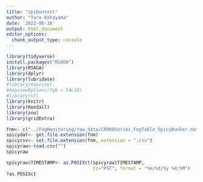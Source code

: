 ```yaml
---
title: "spibuntest"
author: "Taro Katayama"
date: '2022-06-10'
output: html_document
editor_options: 
  chunk_output_type: console
---
```


```r
library(tidyverse)
install.packages("RSAGA")
library(RSAGA)
library(dplyr)
library(lubridate)
#library(mapview)
#mapviewOptions(fgb = FALSE)
#library(sf)
library(knitr)
library(Kendall)
library(zoo)
library(gridExtra)
```

```r
fnm<- c("../FogMonitoring/raw_data/CR800Series_FogTable_SpicyBunker.dat")
spicydat<- get.file.extension(fnm)
spicycsv<- set.file.extension(fnm, extension = ".csv")
spicyraw<-read.csv("")
spicyraw

spicyraw$TIMESTAMP<- as.POSIXct(spicyraw$TIMESTAMP, 
                                tz="PST", format = "%m/%d/%y %H:%M")
?as.POSIXct
```

